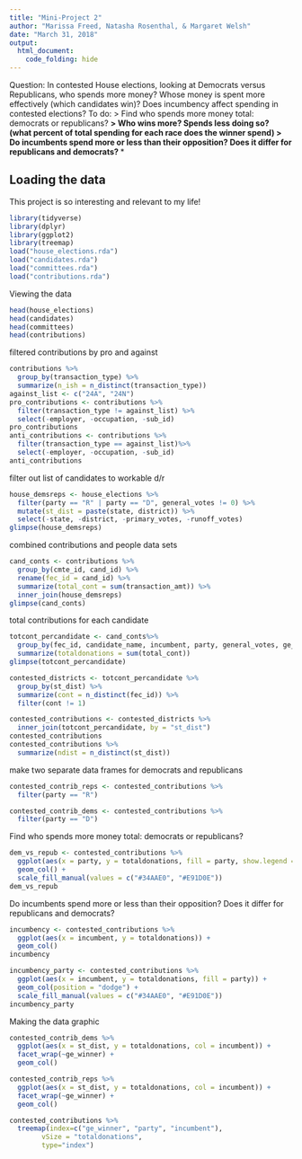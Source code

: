 ```yaml
---
title: "Mini-Project 2"
author: "Marissa Freed, Natasha Rosenthal, & Margaret Welsh"
date: "March 31, 2018"
output: 
  html_document:
    code_folding: hide
---
```


Question: In contested House elections, looking at Democrats versus Republicans, who spends more money? Whose money is spent more effectively (which candidates win)? 
Does incumbency affect spending in contested elections?
To do: 
> Find who spends more money total: democrats or republicans? **
> Who wins more? Spends less doing so? (what percent of total spending for each race does the winner spend)
> Do incumbents spend more or less than their opposition? Does it differ for republicans and democrats? ***

## Loading the data
This project is so interesting and relevant to my life!

```r
library(tidyverse)
library(dplyr)
library(ggplot2)
library(treemap)
load("house_elections.rda")
load("candidates.rda")
load("committees.rda")
load("contributions.rda")
```
Viewing the data
```r
head(house_elections)
head(candidates)
head(committees)
head(contributions)
```
filtered contributions by pro and against 
```r
contributions %>%
  group_by(transaction_type) %>%
  summarize(n_ish = n_distinct(transaction_type))
against_list <- c("24A", "24N")
pro_contributions <- contributions %>%
  filter(transaction_type != against_list) %>%
  select(-employer, -occupation, -sub_id)
pro_contributions
anti_contributions <- contributions %>%
  filter(transaction_type == against_list)%>%
  select(-employer, -occupation, -sub_id)
anti_contributions
```

filter out list of candidates to workable d/r
```r
house_demsreps <- house_elections %>%
  filter(party == "R" | party == "D", general_votes != 0) %>%
  mutate(st_dist = paste(state, district)) %>%
  select(-state, -district, -primary_votes, -runoff_votes) 
glimpse(house_demsreps)
```

combined contributions and people data sets
```r
cand_conts <- contributions %>%
  group_by(cmte_id, cand_id) %>%
  rename(fec_id = cand_id) %>%
  summarize(total_cont = sum(transaction_amt)) %>%
  inner_join(house_demsreps)
glimpse(cand_conts)
```

total contributions for each candidate
```r
totcont_percandidate <- cand_conts%>%
  group_by(fec_id, candidate_name, incumbent, party, general_votes, ge_winner, st_dist) %>%
  summarize(totaldonations = sum(total_cont))
glimpse(totcont_percandidate)
```

```r
contested_districts <- totcont_percandidate %>%
  group_by(st_dist) %>%
  summarize(cont = n_distinct(fec_id)) %>%
  filter(cont != 1)

contested_contributions <- contested_districts %>%
  inner_join(totcont_percandidate, by = "st_dist")
contested_contributions
contested_contributions %>%
  summarize(ndist = n_distinct(st_dist))
```

make two separate data frames for democrats and republicans
```r
contested_contrib_reps <- contested_contributions %>%
  filter(party == "R")

contested_contrib_dems <- contested_contributions %>%
  filter(party == "D")
```

Find who spends more money total: democrats or republicans?

```r
dem_vs_repub <- contested_contributions %>%
  ggplot(aes(x = party, y = totaldonations, fill = party, show.legend = FALSE)) +
  geom_col() +
  scale_fill_manual(values = c("#34AAE0", "#E91D0E"))
dem_vs_repub
```

Do incumbents spend more or less than their opposition? Does it differ for republicans and democrats?

```r
incumbency <- contested_contributions %>%
  ggplot(aes(x = incumbent, y = totaldonations)) +
  geom_col()
incumbency

incumbency_party <- contested_contributions %>%
  ggplot(aes(x = incumbent, y = totaldonations, fill = party)) +
  geom_col(position = "dodge") +
  scale_fill_manual(values = c("#34AAE0", "#E91D0E"))
incumbency_party
```


Making the data graphic

```r
contested_contrib_dems %>%
  ggplot(aes(x = st_dist, y = totaldonations, col = incumbent)) +
  facet_wrap(~ge_winner) +
  geom_col()

contested_contrib_reps %>%
  ggplot(aes(x = st_dist, y = totaldonations, col = incumbent)) +
  facet_wrap(~ge_winner) +
  geom_col()
```


```r
contested_contributions %>%
  treemap(index=c("ge_winner", "party", "incumbent"),
        vSize = "totaldonations", 
        type="index")
```




